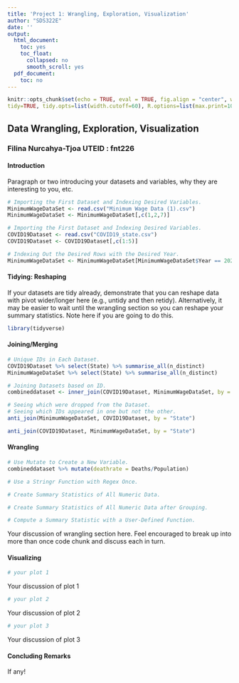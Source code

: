 ```yaml
---
title: 'Project 1: Wrangling, Exploration, Visualization'
author: "SDS322E"
date: ''
output:
  html_document:
    toc: yes
    toc_float:
      collapsed: no
      smooth_scroll: yes
  pdf_document:
    toc: no
---
```


```r
knitr::opts_chunk$set(echo = TRUE, eval = TRUE, fig.align = "center", warning = F, message = F,
tidy=TRUE, tidy.opts=list(width.cutoff=60), R.options=list(max.print=100))
```

## Data Wrangling, Exploration, Visualization

### Filina Nurcahya-Tjoa UTEID : fnt226 

#### Introduction 

Paragraph or two introducing your datasets and variables, why they are interesting to you, etc.



```R
# Importing the First Dataset and Indexing Desired Variables. 
MinimumWageDataSet <- read.csv("Minimum Wage Data (1).csv")
MinimumWageDataSet <- MinimumWageDataSet[,c(1,2,7)]

# Importing the First Dataset and Indexing Desired Variables. 
COVID19Dataset <- read.csv("COVID19_state.csv")
COVID19Dataset <- COVID19Dataset[,c(1:5)]

# Indexing Out the Desired Rows with the Desired Year. 
MinimumWageDataSet <- MinimumWageDataSet[MinimumWageDataSet$Year == 2020,]
```

#### Tidying: Reshaping

If your datasets are tidy already, demonstrate that you can reshape data with pivot wider/longer here (e.g., untidy and then retidy). Alternatively, it may be easier to wait until the wrangling section so you can reshape your summary statistics. Note here if you are going to do this.

```R
library(tidyverse)
```

    
#### Joining/Merging

```R
# Unique IDs in Each Dataset.
COVID19Dataset %>% select(State) %>% summarise_all(n_distinct)
MinimumWageDataSet %>% select(State) %>% summarise_all(n_distinct)

# Joining Datasets based on ID. 
combineddataset <- inner_join(COVID19Dataset, MinimumWageDataSet, by = "State")

# Seeing which were dropped from the Dataset.
# Seeing which IDs appeared in one but not the other. 
anti_join(MinimumWageDataSet, COVID19Dataset, by = "State")

anti_join(COVID19Dataset, MinimumWageDataSet, by = "State")

```

####  Wrangling

```R
# Use Mutate to Create a New Variable.
combineddataset %>% mutate(deathrate = Deaths/Population)

# Use a Stringr Function with Regex Once. 

# Create Summary Statistics of All Numeric Data. 

# Create Summary Statistics of All Numeric Data after Grouping. 

# Compute a Summary Statistic with a User-Defined Function. 

```

Your discussion of wrangling section here. Feel encouraged to break up into more than once code chunk and discuss each in turn.


#### Visualizing

```R
# your plot 1
```

Your discussion of plot 1

```R
# your plot 2
```

Your discussion of plot 2

```R
# your plot 3
```

Your discussion of plot 3

#### Concluding Remarks

If any!




